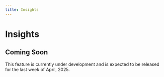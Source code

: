 ```yaml
---
title: Insights
---
```


# Insights

## Coming Soon

This feature is currently under development and is expected to be released for the last week of April, 2025.
